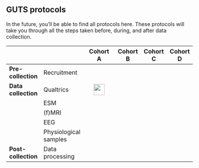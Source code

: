 ## GUTS protocols

In the future, you'll be able to find all protocols here. These protocols will take you through all the steps taken before, during, and after data collection.

|                     |                       |                    Cohort A                    | Cohort B | Cohort C | Cohort D |
|-----------|-----------|:------------------:|-----------|-----------|-----------|
| **Pre-collection**  | Recruitment           |                                                |          |          |          |
| **Data collection** | Qualtrics             | [![](icon-folder.png){width="30"}](/test.docx) |          |          |          |
|                     | ESM                   |                                                |          |          |          |
|                     | (f)MRI                |                                                |          |          |          |
|                     | EEG                   |                                                |          |          |          |
|                     | Physiological samples |                                                |          |          |          |
| **Post-collection** | Data processing       |                                                |          |          |          |
